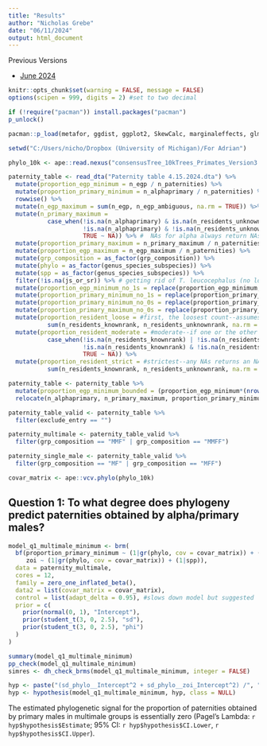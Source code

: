 ```yaml
---
title: "Results"
author: "Nicholas Grebe"
date: "06/11/2024"
output: html_document
---
```



<p>Previous Versions</p>

<p>* <a href="june_2024/index.html">June 2024</a></p>



```r
knitr::opts_chunk$set(warning = FALSE, message = FALSE) 
options(scipen = 999, digits = 2) #set to two decimal 
```

```r
if (!require("pacman")) install.packages("pacman")
p_unlock()

pacman::p_load(metafor, ggdist, ggplot2, SkewCalc, marginaleffects, glmmTMB, phyr, evolvability, DHARMa.helpers, tidytree, haven, brms, Rcpp, rstan, ape, ggeffects, emmeans, patchwork, ggsci, purrr, cowplot, collapse, lubridate, DHARMa, dplyr, lme4, lmerTest, ggplot2, glmmTMB, lubridate, tidyr, janitor, data.table, stringr, effects, sjPlot, multcomp, readxl, readr, tibble)

setwd("C:/Users/nicho/Dropbox (University of Michigan)/For Adrian")

phylo_10k <- ape::read.nexus("consensusTree_10kTrees_Primates_Version3.nex")

paternity_table <- read_dta("Paternity table 4.15.2024.dta") %>%
  mutate(proportion_egp_minimum = n_egp / n_paternities) %>%
  mutate(proportion_primary_minimum = n_alphaprimary / n_paternities) %>% 
  rowwise() %>%
  mutate(n_egp_maximum = sum(n_egp, n_egp_ambiguous, na.rm = TRUE)) %>% #counts NAs as 0s
  mutate(n_primary_maximum = 
           case_when(!is.na(n_alphaprimary) & is.na(n_residents_unknownrank) ~ sum(n_alphaprimary, n_residents_unknownrank, na.rm = TRUE),
                     !is.na(n_alphaprimary) & !is.na(n_residents_unknownrank) ~ sum(n_alphaprimary, n_residents_unknownrank, na.rm = TRUE),
                     TRUE ~ NA)) %>% #  NAs for alpha always return NAs, regardless if resident is valid or NA
  mutate(proportion_primary_maximum = n_primary_maximum / n_paternities) %>%
  mutate(proportion_egp_maximum = n_egp_maximum / n_paternities) %>%
  mutate(grp_composition = as_factor(grp_composition)) %>%
  mutate(phylo = as_factor(genus_species_subspecies)) %>%
  mutate(spp = as_factor(genus_species_subspecies)) %>%
  filter(!is.na(js_or_sr)) %>% # getting rid of T. leucocephalus (no longer in as of April 2024)
  mutate(proportion_egp_minimum_no_1s = replace(proportion_egp_minimum, proportion_egp_minimum == 1, .99)) %>%
  mutate(proportion_primary_minimum_no_1s = replace(proportion_primary_minimum, proportion_primary_minimum == 1, .99)) %>%
  mutate(proportion_primary_minimum_no_0s = replace(proportion_primary_minimum, proportion_primary_minimum == 0, .01)) %>%
  mutate(proportion_primary_maximum_no_0s = replace(proportion_primary_maximum, proportion_primary_maximum == 0, .01)) %>%
  mutate(proportion_resident_loose = #first, the loosest count--assumes all NAs are 0s
           sum(n_residents_knownrank, n_residents_unknownrank, na.rm = TRUE) / n_paternities) %>% 
  mutate(proportion_resident_moderate = #moderate--if one or the other is NA, treat as 0; if both NA, return NA
           case_when(!is.na(n_residents_knownrank) | !is.na(n_residents_unknownrank) ~ sum(n_residents_knownrank, n_residents_unknownrank, na.rm = TRUE) / n_paternities,
                     !is.na(n_residents_knownrank) & !is.na(n_residents_unknownrank) ~ sum(n_residents_knownrank, n_residents_unknownrank, na.rm = TRUE) / n_paternities,
                     TRUE ~ NA)) %>%
  mutate(proportion_resident_strict = #strictest--any NAs returns an NA
           sum(n_residents_knownrank, n_residents_unknownrank, na.rm = FALSE) / n_paternities)

paternity_table <- paternity_table %>%
  mutate(proportion_egp_minimum_bounded = (proportion_egp_minimum*(nrow(subset(paternity_table, proportion_egp_minimum != "NA"))-1) + .5)/ nrow(subset(paternity_table, proportion_egp_minimum != "NA"))) %>% #see https://stats.stackexchange.com/questions/31300/dealing-with-0-1-values-in-a-beta-regression for ref
  relocate(n_alphaprimary, n_primary_maximum, proportion_primary_minimum, proportion_primary_maximum, exclude_entry, phylo, spp, dispersal_pattern:proportion_resident_strict, grp_composition, proportion_egp_minimum, proportion_egp_minimum_no_1s, proportion_egp_minimum_bounded, proportion_primary_minimum, proportion_primary_minimum_no_1s)

paternity_table_valid <- paternity_table %>%
  filter(exclude_entry == "")

paternity_multimale <- paternity_table_valid %>%
  filter(grp_composition == "MMF" | grp_composition == "MMFF")

paternity_single_male <- paternity_table_valid %>%
  filter(grp_composition == "MF" | grp_composition == "MFF")

covar_matrix <- ape::vcv.phylo(phylo_10k)
```

## Question 1: To what degree does phylogeny predict paternities obtained by alpha/primary males?

```r
model_q1_multimale_minimum <- brm(
  bf(proportion_primary_minimum ~ (1|gr(phylo, cov = covar_matrix)) + (1|spp),
     zoi ~ (1|gr(phylo, cov = covar_matrix)) + (1|spp)),
  data = paternity_multimale,
  cores = 12,
  family = zero_one_inflated_beta(),
  data2 = list(covar_matrix = covar_matrix),
  control = list(adapt_delta = 0.95), #slows down model but suggested 
  prior = c(
    prior(normal(0, 1), "Intercept"),
    prior(student_t(3, 0, 2.5), "sd"),
    prior(student_t(3, 0, 2.5), "phi")
  )
)
```

```r
summary(model_q1_multimale_minimum)
pp_check(model_q1_multimale_minimum)
simres <- dh_check_brms(model_q1_multimale_minimum, integer = FALSE)
```

```r
hyp <- paste("(sd_phylo__Intercept^2 + sd_phylo__zoi_Intercept^2) /", "(sd_phylo__Intercept^2 + sd_phylo__zoi_Intercept^2 + phi^2 + sd_spp__Intercept^2 + sd_spp__zoi_Intercept^2) = 0")
hyp <- hypothesis(model_q1_multimale_minimum, hyp, class = NULL)
```

The estimated phylogenetic signal for the proportion of paternities obtained by primary males in multimale groups is essentially zero (Pagel's Lambda: `r hyp$hypothesis$Estimate`; 95% CI: `r hyp$hypothesis$CI.Lower`, `r hyp$hypothesis$CI.Upper`).